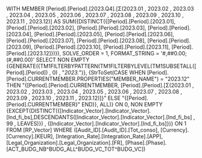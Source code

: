 WITH MEMBER [Period].[Period].[2023.Q4].[Σ(2023.01 , 2023.02 , 2023.03 , 2023.04 , 2023.05 , 2023.06 , 2023.07 , 2023.08 , 2023.09 , 2023.10 , 2023.11 , 2023.12)] AS SUM({DISTINCT({[Period].[Period].[2023.01], [Period].[Period].[2023.02], [Period].[Period].[2023.03], [Period].[Period].[2023.04], [Period].[Period].[2023.05], [Period].[Period].[2023.06], [Period].[Period].[2023.07], [Period].[Period].[2023.08], [Period].[Period].[2023.09], [Period].[Period].[2023.10], [Period].[Period].[2023.11], [Period].[Period].[2023.12]})}), SOLVE_ORDER = 1, FORMAT_STRING = '#,##0.00;(#,##0.00)' SELECT NON EMPTY {GENERATE({TM1FILTERBYPATTERN(TM1FILTERBYLEVEL(TM1SUBSETALL([Period].[Period]) , 0) , "*2023.*")}, {StrToSet(CASE WHEN [Period].[Period].CURRENTMEMBER.PROPERTIES("MEMBER_NAME") = "2023.12" THEN "{[Period].[Period].CURRENTMEMBER, [Period].[Period].[Σ(2023.01 , 2023.02 , 2023.03 , 2023.04 , 2023.05 , 2023.06 , 2023.07 , 2023.08 , 2023.09 , 2023.10 , 2023.11 , 2023.12)]}" ELSE "{[Period].[Period].CURRENTMEMBER}" END)}, ALL)} ON 0, NON EMPTY {EXCEPT(DISTINCT({[Indicator_Vector].[Indicator_Vector].[Ind_fi_bs],DESCENDANTS([Indicator_Vector].[Indicator_Vector].[Ind_fi_bs] , 99 , LEAVES)}) , {[Indicator_Vector].[Indicator_Vector].[Ind_fi_bs]})} ON 1 FROM [RP_Vector] WHERE ([Audit_ID].[Audit_ID].[Tot_conso], [Currency].[Currency].[KEUR], [Integration_Rate].[Integration_Rate].[APP], [Legal_Organization].[Legal_Organization].[FR], [Phase].[Phase].[ACT_BUDG_NB^BUDG_ALL^BUDG_VC_TOT^BUDG_VC])